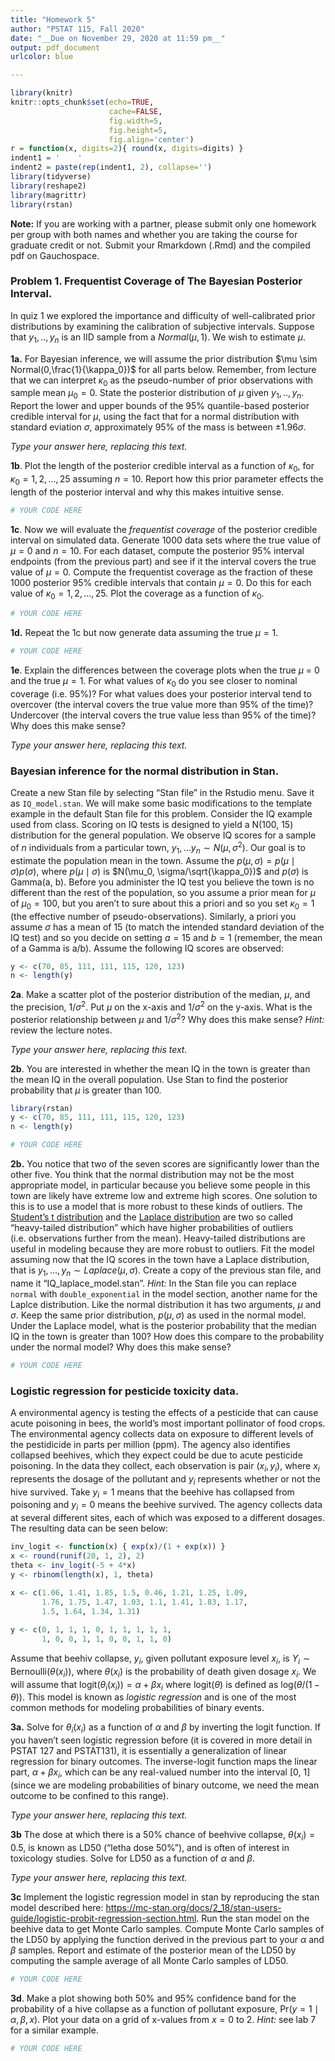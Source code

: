 ```yaml
---
title: "Homework 5"
author: "PSTAT 115, Fall 2020"
date: "__Due on November 29, 2020 at 11:59 pm__"
output: pdf_document
urlcolor: blue

---
```


```r
library(knitr)
knitr::opts_chunk$set(echo=TRUE, 
                      cache=FALSE, 
                      fig.width=5, 
                      fig.height=5,
                      fig.align='center')
r = function(x, digits=2){ round(x, digits=digits) }
indent1 = '    '      
indent2 = paste(rep(indent1, 2), collapse='')
library(tidyverse)
library(reshape2)
library(magrittr)
library(rstan)
```

__Note:__ If you are working with a partner, please submit only one homework per group with both names and whether you are taking the course for graduate credit or not.  Submit your Rmarkdown (.Rmd) and the compiled pdf on Gauchospace.
 
 

### Problem 1. Frequentist Coverage of The Bayesian Posterior Interval. 

In quiz 1 we explored the importance and difficulty of well-calibrated prior distributions by examining the calibration of subjective intervals.  Suppose that $y_1,..,y_n$ is an IID sample from a $Normal(\mu, 1)$.  We wish to estimate $\mu$.  

**1a.** For Bayesian inference, we will assume the prior distribution $\mu \sim Normal(0,\frac{1}{\kappa_0})$ for all parts below. Remember, from lecture that we can interpret $\kappa_0$ as the pseudo-number of prior observations with sample mean $\mu_0 = 0$.  State the posterior distribution of $\mu$ given $y_1,..,y_n$. Report the lower and upper bounds of the $95\%$ quantile-based posterior credible interval for $\mu$, using the fact that for a normal distribution with standard eviation $\sigma$, approximately $95\%$ of the mass is between $\pm 1.96\sigma$. \newline

_Type your answer here, replacing this text._
    

**1b**. Plot the length of the posterior credible interval as a function of $\kappa_0$, for $\kappa_0 = 1, 2, ..., 25$ assuming $n=10$.  Report how this prior parameter effects the length of the posterior interval and why this makes intuitive sense.


```r
# YOUR CODE HERE
```

**1c**. Now we will evaluate the _frequentist coverage_ of the posterior credible interval on simulated data.  Generate 1000 data sets where the true value of $\mu=0$ and $n=10$.  For each dataset, compute the posterior $95\%$ interval endpoints (from the previous part) and see if it the interval covers the true value of $\mu = 0$.  Compute the frequentist coverage as the fraction of these 1000 posterior 95\% credible intervals that contain $\mu=0$.  Do this for each value of $\kappa_0 = 1, 2, ..., 25$.  Plot the coverage as a function of $\kappa_0$.

```r
# YOUR CODE HERE
```
    
**1d.** Repeat the 1c but now generate data assuming the true $\mu=1$.

```r
# YOUR CODE HERE
```

    
**1e**. Explain the differences between the coverage plots when the true $\mu$ = 0 and the true $\mu = 1$.  For what values of $\kappa_0$ do you see closer to nominal coverage (i.e. 95\%)?  For what values does your posterior interval tend to overcover (the interval covers the true value more than 95\% of the time)? Undercover (the interval covers the true value less than 95\% of the time)?  Why does this make sense?

_Type your answer here, replacing this text._
 
### Bayesian inference for the normal distribution in Stan.

Create a new Stan file by selecting  "Stan file" in the Rstudio menu.  Save it as `IQ_model.stan`.  We will make some basic modifications to the template example in the default Stan file for this problem.  Consider the IQ example used from class.  Scoring on IQ tests is designed to yield a N(100, 15) distribution for the general population.   We observe IQ scores for a sample of 
$n$ individuals from a particular town, $y_1, \ldots y_n \sim N(\mu, \sigma^2)$.  Our goal is to estimate the population mean in the town.  Assume the $p(\mu, \sigma) = p(\mu \mid \sigma)p(\sigma)$, where $p(\mu \mid \sigma)$ is $N(\mu_0, \sigma/\sqrt{\kappa_0})$ and $p(\sigma)$ is Gamma(a, b). Before you administer the IQ test you believe the town is no different than the rest of the population, so you assume a prior mean for $\mu$ of  $\mu_0 = 100$, but you aren't to sure about this a priori and so you set $\kappa_0 = 1$ (the effective number of pseudo-observations). Similarly, a priori you assume $\sigma$ has a mean of 15 (to match the intended standard deviation of the IQ test) and so you decide on setting $a=15$ and $b=1$ (remember, the mean of a Gamma is a/b).  Assume the following IQ scores are observed:

```r
y <- c(70, 85, 111, 111, 115, 120, 123)
n <- length(y)
```

**2a**. Make a scatter plot of the posterior distribution of the median, $\mu$, and the precision, $1/\sigma^2$. Put $\mu$ on the x-axis and $1/\sigma^2$ on the y-axis.  What is the posterior relationship between $\mu$ and $1/\sigma^2$?  Why does this make sense? _Hint:_ review the lecture notes.

_Type your answer here, replacing this text._

**2b**. You are interested in whether the mean IQ in the town is greater than the mean IQ in the overall population.  Use Stan to find the posterior probability that $\mu$ is greater than 100.

```r

library(rstan)
y <- c(70, 85, 111, 111, 115, 120, 123)
n <- length(y)

# YOUR CODE HERE

```



**2b.** You notice that two of the seven scores are significantly lower than the other five.  You think that the normal distribution may not be the most appropriate model, in particular because you believe some people in this town are likely have extreme low and extreme high scores.  One solution to this is to use a model that is more robust to these kinds of outliers.  The [Student's t distribution](https://en.wikipedia.org/wiki/Student%27s_t-distribution) and the [Laplace distribution](https://en.wikipedia.org/wiki/Laplace_distribution) are two so called "heavy-tailed distribution" which have higher probabilities of outliers (i.e. observations further from the mean).  Heavy-tailed distributions are useful in modeling because they are more robust to outliers.  Fit the model assuming now that the IQ scores in the town have a Laplace distribution, that is $y_1, \ldots, y_n \sim Laplace(\mu, \sigma)$. Create a copy of the previous stan file, and name it "IQ_laplace_model.stan".  _Hint:_ In the Stan file you can replace `normal` with `double_exponential` in the model section, another name for the Laplce distribution.  Like the normal distribution it has two arguments, $\mu$ and $\sigma$.  Keep the same prior distribution, $p(\mu, \sigma)$ as used in the normal model.  Under the Laplace model, what is the posterior probability that the median IQ in the town is greater than 100?  How does this compare to the probability under the normal model? Why does this make sense?

```r
# YOUR CODE HERE
```




### Logistic regression for pesticide toxicity data.

A environmental agency is testing the effects of a pesticide that can cause acute poisoning in bees, the world's most important pollinator of food crops. The environmental agency collects data on exposure to different levels of the pestidicide in parts per million (ppm).  The agency also identifies collapsed beehives, which they expect could be due to acute pesticide poisoning.  In the data they collect, each observation is pair $(x_i, y_i)$, where $x_i$ represents the dosage of the pollutant and $y_i$ represents whether or not the hive survived.  Take $y_i=1$ means that the beehive has collapsed from poisoning and $y_i=0$ means the beehive survived.  The agency collects data at several different sites, each of which was exposed to a different dosages. The resulting data can be seen below:


```r
inv_logit <- function(x) { exp(x)/(1 + exp(x)) }
x <- round(runif(20, 1, 2), 2)
theta <- inv_logit(-5 + 4*x)
y <- rbinom(length(x), 1, theta)
```

```r
x <- c(1.06, 1.41, 1.85, 1.5, 0.46, 1.21, 1.25, 1.09, 
       1.76, 1.75, 1.47, 1.03, 1.1, 1.41, 1.83, 1.17, 
       1.5, 1.64, 1.34, 1.31)
    
y <- c(0, 1, 1, 1, 0, 1, 1, 1, 1, 1, 
       1, 0, 0, 1, 1, 0, 0, 1, 1, 0)
```

Assume that beehiv collapse, $y_i$, given pollutant exposure level $x_i$, is $Y_i \sim \text{Bernoulli}(\theta(x_i))$, where $\theta(x_i)$ is the probability of death given dosage $x_i$.  We will assume that $\text{logit}(\theta_i(x_i)) = \alpha + \beta x_i$ where $\text{logit}(\theta)$ is defined as $\text{log}(\theta / (1-\theta))$. This model is known as _logistic regression_ and is one of the most common methods for modeling probabilities of binary events.  

**3a.** Solve for $\theta_i(x_i)$ as a function of $\alpha$ and $\beta$ by inverting the logit function.  If you haven't seen logistic regression before (it is covered in more detail in PSTAT 127 and PSTAT131), it is essentially a generalization of linear regression for binary outcomes. The inverse-logit function maps the linear part, $\alpha + \beta x_i$, which can be any real-valued number into the interval [0, 1] (since we are modeling probabilities of binary outcome, we need the mean outcome to be confined to this range).

_Type your answer here, replacing this text._

**3b** The dose at which there is a 50\% chance of beehvive collapse, $\theta(x_i) = 0.5$, is known as LD50 ("letha dose 50%"), and is often of interest in toxicology studies.  Solve for LD50 as a function of $\alpha$ and $\beta$.  

_Type your answer here, replacing this text._

**3c**  Implement the logistic regression model in stan by reproducing the stan model described here: [https://mc-stan.org/docs/2_18/stan-users-guide/logistic-probit-regression-section.html](https://mc-stan.org/docs/2_18/stan-users-guide/logistic-probit-regression-section.html).  Run the stan model on the beehive data to get Monte Carlo samples. Compute Monte Carlo samples of the LD50 by applying the function derived in the previous part to your $\alpha$ and $\beta$ samples. Report and estimate of the posterior mean of the LD50 by computing the sample average of all Monte Carlo samples of LD50.

```r
# YOUR CODE HERE
```


**3d**. Make a plot showing both 50\% and 95% confidence band for the probability of a hive collapse as a function of pollutant exposure, Pr($y=1 \mid \alpha, \beta, x)$.  Plot your data on a grid of x-values from $x = 0$ to $2$.  _Hint:_ see lab 7 for a similar example.

```r

# YOUR CODE HERE
```


